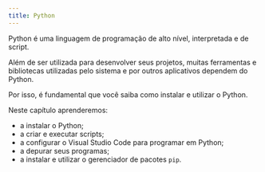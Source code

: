 ```yaml
---
title: Python
---
```


Python é uma linguagem de programação de alto nível, interpretada e de script.

Além de ser utilizada para desenvolver seus projetos, muitas ferramentas e bibliotecas utilizadas pelo sistema e por outros aplicativos dependem do Python.

Por isso, é fundamental que você saiba como instalar e utilizar o Python.

Neste capítulo aprenderemos:

- a instalar o Python;
- a criar e executar scripts;
- a configurar o Visual Studio Code para programar em Python;
- a depurar seus programas;
- a instalar e utilizar o gerenciador de pacotes `pip`.
